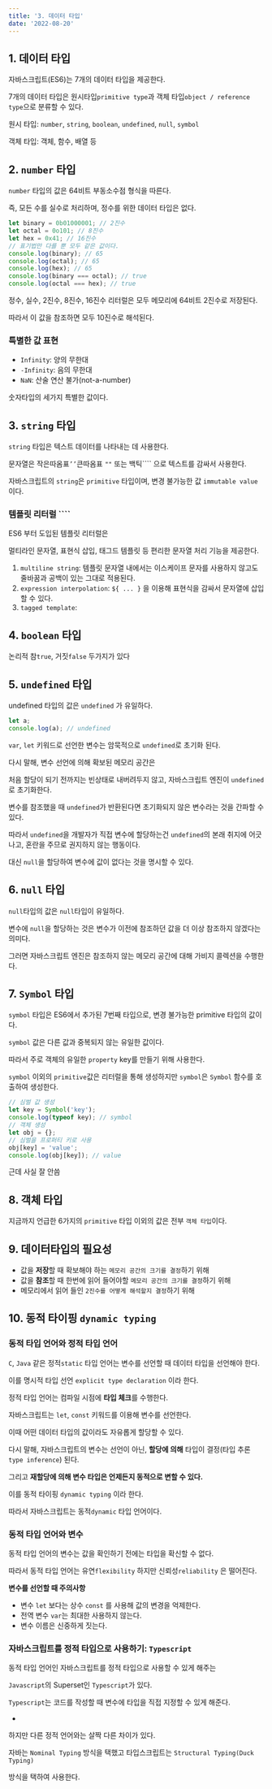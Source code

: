 ```yaml
---
title: '3. 데이터 타입'
date: '2022-08-20'
---
```


## 1. 데이터 타입

자바스크립트(ES6)는 7개의 데이터 타입을 제공한다.

7개의 데이터 타입은 원시타입`primitive type`과 객체 타입`object / reference type`으로 분류할 수 있다.

원시 타입: `number`, `string`, `boolean`, `undefined`, `null`, `symbol`

객체 타입: 객체, 함수, 배열 등

## 2. `number` 타입

`number` 타입의 값은 64비트 부동소수점 형식을 따른다.

즉, 모든 수를 실수로 처리하며, 정수를 위한 데이터 타입은 없다.

```js
let binary = 0b01000001; // 2진수
let octal = 0o101; // 8진수
let hex = 0x41; // 16진수
// 표기법만 다를 뿐 모두 같은 값이다.
console.log(binary); // 65
console.log(octal); // 65
console.log(hex); // 65
console.log(binary === octal); // true
console.log(octal === hex); // true
```

정수, 실수, 2진수, 8진수, 16진수 리터럴은 모두 메모리에 64비트 2진수로 저장된다.

따라서 이 값을 참조하면 모두 10진수로 해석된다.

### 특별한 값 표현

- `Infinity`: 양의 무한대
- `-Infinity`: 음의 무한대
- `NaN`: 산술 연산 불가(not-a-number)

숫자타입의 세가지 특별한 값이다.

## 3. `string` 타입

`string` 타입은 텍스트 데이터를 나타내는 데 사용한다.

문자열은 작은따옴표`’’`큰따옴표 `""` 또는 백틱```` 으로 텍스트를 감싸서 사용한다.

자바스크립트의 `string`은 `primitive` 타입이며, 변경 불가능한 값 `immutable value` 이다.

### 템플릿 리터럴 ````

ES6 부터 도입된 템플릿 리터럴은

멀티라인 문자열, 표현식 삽입, 태그드 템플릿 등 편리한 문자열 처리 기능을 제공한다.

1. `multiline string`: 템플릿 문자열 내에서는 이스케이프 문자를 사용하지 않고도 줄바꿈과 공백이 있는 그대로 적용된다.
2. `expression interpolation`: `${ ... }` 을 이용해 표현식을 감싸서 문자열에 삽입할 수 있다.
3. `tagged template`:

## 4. `boolean` 타입

논리적 참`true`, 거짓`false` 두가지가 있다

## 5. `undefined` 타입

undefined 타입의 값은 `undefined` 가 유일하다.

```js
let a;
console.log(a); // undefined
```

`var`, `let` 키워드로 선언한 변수는 암묵적으로 `undefined`로 초기화 된다.

다시 말해, 변수 선언에 의해 확보된 메모리 공간은

처음 할당이 되기 전까지는 빈상태로 내버려두지 않고, 자바스크립트 엔진이 `undefined` 로 초기화한다.

변수를 참조했을 때 `undefined`가 반환된다면 초기화되지 않은 변수라는 것을 간파할 수 있다.

따라서 `undefined`을 개발자가 직접 변수에 할당하는건 `undefined`의 본래 취지에 어긋나고, 혼란을 주므로 권지하지 않는 행동이다.

대신 `null`을 할당하여 변수에 값이 없다는 것을 명시할 수 있다.

## 6. `null` 타입

`null`타입의 값은 `null`타입이 유일하다.

변수에 `null`을 할당하는 것은 변수가 이전에 참조하던 값을 더 이상 참조하지 않겠다는 의미다.

그러면 자바스크립트 엔진은 참조하지 않는 메모리 공간에 대해 가비지 콜렉션을 수행한다.

## 7. `Symbol` 타입

`symbol` 타입은 ES6에서 추가된 7번째 타입으로, 변경 불가능한 primitive 타입의 값이다.

`symbol` 값은 다른 값과 중복되지 않는 유일한 값이다.

따라서 주로 객체의 유일한 `property` key를 만들기 위해 사용한다.

`symbol` 이외의 `primitive`값은 리터럴을 통해 생성하지만 `symbol`은 `Symbol` 함수를 호출하여 생성한다.

```js
// 심벌 값 생성
let key = Symbol('key');
console.log(typeof key); // symbol
// 객체 생성
let obj = {};
// 심벌을 프로퍼티 키로 사용
obj[key] = 'value';
console.log(obj[key]); // value
```

근데 사실 잘 안씀

## 8. 객체 타입

지금까지 언급한 6가지의 `primitive` 타입 이외의 값은 전부 `객체 타입`이다.

## 9. 데이터타입의 필요성

- 값을 **저장**할 때 확보해야 하는 `메모리 공간의 크기를 결정`하기 위해
- 값을 **참조**할 때 한번에 읽어 들어야할 `메모리 공간의 크기를 결정`하기 위해
- 메모리에서 읽어 들인 `2진수를 어떻게 해석할지 결정`하기 위해

## 10. 동적 타이핑 `dynamic typing`

### 동적 타입 언어와 정적 타입 언어

`C`, `Java` 같은 정적`static` 타입 언어는 변수를 선언할 때 데이터 타입을 선언해야 한다.

이를 명시적 타입 선언 `explicit type declaration` 이라 한다.

정적 타입 언어는 컴파일 시점에 **타입 체크**를 수행한다.

자바스크립트는 `let`, `const` 키워드를 이용해 변수를 선언한다.

이때 어떤 데이터 타입의 값이라도 자유롭게 할당할 수 있다.

다시 말해, 자바스크립트의 변수는 선언이 아닌, **할당에 의해** 타입이 결정(타입 추론 `type inference`) 된다.

그리고 **재할당에 의해 변수 타입은 언제든지 동적으로 변할 수 있다.**

이를 동적 타이핑 `dynamic typing` 이라 한다.

따라서 자바스크립트는 동적`dynamic` 타입 언어이다.

### 동적 타입 언어와 변수

동적 타입 언어의 변수는 값을 확인하기 전에는 타입을 확신할 수 없다.

따라서 동적 타입 언어는 유연`flexibility` 하지만 신뢰성`reliability` 은 떨어진다.

**변수를 선언할 때 주의사항**

- 변수 `let` 보다는 상수 `const` 를 사용해 값의 변경을 억제한다.
- 전역 변수 `var`는 최대한 사용하지 않는다.
- 변수 이름은 신중하게 짓는다.

### 자바스크립트를 정적 타입으로 사용하기: `Typescript`

동적 타입 언어인 자바스크립트를 정적 타입으로 사용할 수 있게 해주는

`Javascript`의 Superset인 `Typescript`가 있다.

`Typescript`는 코드를 작성할 때 변수에 타입을 직접 지정할 수 있게 해준다.

-

하지만 다른 정적 언어와는 살짝 다른 차이가 있다.

자바는 `Nominal Typing` 방식을 택했고 타입스크립트는 `Structural Typing(Duck Typing)`

방식을 택하여 사용한다.
